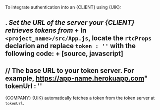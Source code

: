 <PlatformWrapper platform="web">


To integrate authentication into an {CLIENT} using {UIK}:

. *Set the URL of the server your {CLIENT} retrieves tokens from*
+
In `<project_name>/src/App.js`, locate the `rtcProps` declarion and replace `token : ''` with the following code:
+
[source, javascript]
----
// The base URL to your token server. For example, https://app-name.herokuapp.com"
tokenUrl : ''
----


{COMPANY} {UIK} automatically fetches a token from the token server at `tokenUrl`.


</PlatformWrapper>
